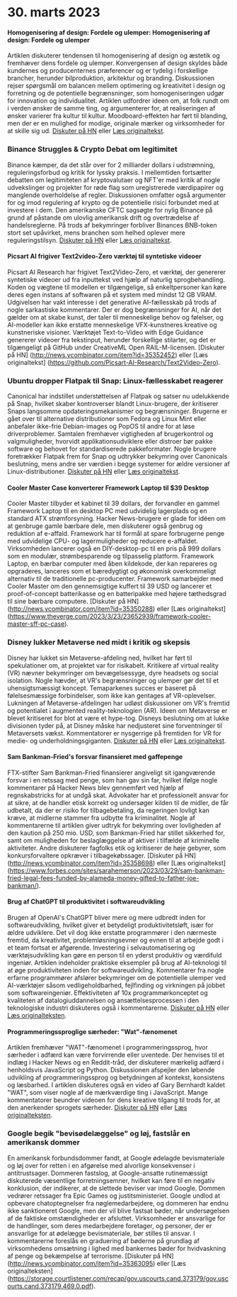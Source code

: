 
<Steps>

# 30. marts 2023

#### Homogenisering af design: Fordele og ulemper: Homogenisering af design: Fordele og ulemper

Artiklen diskuterer tendensen til homogenisering af design og æstetik og fremhæver dens fordele og ulemper. Konvergensen af design skyldes både kundernes og producenternes præferencer og er tydelig i forskellige brancher, herunder bilproduktion, arkitektur og branding. Diskussionen rejser spørgsmål om balancen mellem optimering og kreativitet i design og forretning og de potentielle begrænsninger, som homogeniseringen udgør for innovation og individualitet. Artiklen udfordrer ideen om, at folk rundt om i verden ønsker de samme ting, og argumenterer for, at realiseringen af ønsker varierer fra kultur til kultur. Moodboard-effekten har ført til blanding, men der er en mulighed for modige, originale mærker og virksomheder for at skille sig ud.
[Diskuter på HN](http://news.ycombinator.com/item?id=35355703) eller [Læs originaltekst](https://www.alexmurrell.co.uk/articles/the-age-of-average).

### Binance Struggles & Crypto Debat om legitimitet

Binance kæmper, da det står over for 2 milliarder dollars i udstrømning, reguleringsforbud og kritik for lyssky praksis. I mellemtiden fortsætter debatten om legitimiteten af kryptovalutaer og NFT'er med kritik af nogle udvekslinger og projekter for røde flag som uregistrerede værdipapirer og manglende overholdelse af regler. Diskussionen omfatter også argumenter for og imod regulering af krypto og de potentielle risici forbundet med at investere i dem. Den amerikanske CFTC sagsøgte for nylig Binance på grund af påstande om ulovlig amerikansk drift og overtrædelse af handelsreglerne. På trods af bekymringer forbliver Binances BNB-token stort set upåvirket, mens branchen som helhed oplever mere reguleringstilsyn.
[Diskuter på HN](http://news.ycombinator.com/item?id=35351805) eller [Læs originaltekst](https://www.wsj.com/articles/binance-sees-2-billion-in-outflows-as-troubles-compound-9a136e21).

#### Picsart AI frigiver Text2video-Zero værktøj til syntetiske videoer

Picsart AI Research har frigivet Text2Video-Zero, et værktøj, der genererer syntetiske videoer ud fra inputtekst ved hjælp af naturlig sprogbehandling. Koden og vægtene til modellen er tilgængelige, så enkeltpersoner kan køre deres egen instans af softwaren på et system med mindst 12 GB VRAM. Udgivelsen har vakt interesse i det generative AI-fællesskab på trods af nogle sarkastiske kommentarer. Der er dog begrænsninger for AI, når det gælder om at skabe kunst, der taler til menneskelige behov og følelser, og AI-modeller kan ikke erstatte menneskelige VFX-kunstneres kreative og kunstneriske visioner. Værktøjet Text-to-Video with Edge Guidance genererer videoer fra tekstinput, herunder forskellige stilarter, og det er tilgængeligt på GitHub under CreativeML Open RAIL-M-licensen.
[Diskuter på HN] (http://news.ycombinator.com/item?id=35352452) eller [Læs originaltekst] (https://github.com/Picsart-AI-Research/Text2Video-Zero).

### Ubuntu dropper Flatpak til Snap: Linux-fællesskabet reagerer

Canonical har indstillet understøttelsen af Flatpak og satser nu udelukkende på Snap, hvilket skaber kontroverser blandt Linux-brugere, der kritiserer Snaps langsomme opdateringsmekanismer og begrænsninger. Brugerne er gået over til alternative distributioner som Fedora og Linux Mint eller anbefaler ikke-frie Debian-images og PopOS til andre for at løse driverproblemer. Samtalen fremhæver vigtigheden af brugerkontrol og valgmuligheder, hvorvidt applikationsudviklere eller distroer bør pakke software og behovet for standardiserede pakkeformater. Nogle brugere foretrækker Flatpak frem for Snap og udtrykker bekymring over Canonicals beslutning, mens andre ser værdien i begge systemer for ældre versioner af Linux-distributioner.
[Diskuter på HN](http://news.ycombinator.com/item?id=35354729) eller [Læs originaltekst](https://lwn.net/SubscriberLink/927262/6adb2350e2b0d2ce/).

#### Cooler Master Case konverterer Framework Laptop til $39 Desktop

Cooler Master tilbyder et kabinet til 39 dollars, der forvandler en gammel Framework Laptop til en desktop PC med udvidelig lagerplads og en standard ATX strømforsyning. Hacker News-brugere er glade for idéen om at genbruge gamle bærbare dele, men diskuterer også genbrug og reduktion af e-affald. Framework har til formål at spare forbrugerne penge med udvidelige CPU- og lagermuligheder og reducere e-affaldet. Virksomheden lancerer også en DIY-desktop-pc til en pris på 999 dollars som en modulær, strømbesparende og tilpasselig platform. Framework Laptop, en bærbar computer med åben kildekode, der kan repareres og opgraderes, lanceres som et bæredygtigt og økonomisk overkommeligt alternativ til de traditionelle pc-producenter. Framework samarbejder med Cooler Master om den gennemsigtige kuffert til 39 USD og lancerer et proof-of-concept batterikasse og en batteripakke med højere tæthedsgrad til sine bærbare computere.
[Diskuter på HN] (http://news.ycombinator.com/item?id=35350288) eller [Læs originaltekst] (https://www.theverge.com/2023/3/23/23652939/framework-cooler-master-sff-pc-case).

### Disney lukker Metaverse ned midt i kritik og skepsis

Disney har lukket sin Metaverse-afdeling ned, hvilket har ført til spekulationer om, at projektet var for risikabelt. Kritikere af virtual reality (VR) nævner bekymringer om bevægelsessyge, dyre headsets og social isolation. Nogle hævder, at VR's begrænsninger og ulemper gør det til et uhensigtsmæssigt koncept. Temaparkenes succes er baseret på følelsesmæssige forbindelser, som ikke kan gentages af VR-oplevelser. Lukningen af Metaverse-afdelingen har udløst diskussioner om VR's fremtid og potentialet i augmented reality-teknologien (AR). Ideen om Metaverse er blevet kritiseret for blot at være et hype-tog. Disneys beslutning om at lukke divisionen tyder på, at Disney måske har nedjusteret sine forventninger til Metaversets vækst. Kommentatorer er nysgerrige på fremtiden for VR for medie- og underholdningsgiganten.
[Diskuter på HN](http://news.ycombinator.com/item?id=35350952) eller [Læs originaltekst](https://www.wsj.com/articles/disney-eliminates-its-metaverse-division-as-part-of-companys-layoffs-plan-94b03650).

#### Sam Bankman-Fried's forsvar finansieret med gaffepenge

FTX-stifter Sam Bankman-Fried finansierer angiveligt sit igangværende forsvar i en retssag med penge, som han gav sin far, hvilket ifølge nogle kommentarer på Hacker News blev gennemført ved hjælp af regnskabstricks for at undgå skat. Advokater har et professionelt ansvar for at sikre, at de handler etisk korrekt og undersøger kilden til de midler, de får udbetalt, da der er risiko for tilbagebetaling, da regeringen lovligt kan kræve, at midlerne stammer fra udbytte fra kriminalitet. Nogle af kommentarerne til artiklen giver udtryk for bekymring over lovligheden af den kaution på 250 mio. USD, som Bankman-Fried har stillet sikkerhed for, samt om muligheden for beslaglæggelse af aktiver i tilfælde af kriminelle aktiviteter. Andre diskuterer fagfolks etik og kritiserer de høje gebyrer, som konkursforvaltere opkræver i tilbagekøbssager.
[Diskuter på HN] (http://news.ycombinator.com/item?id=35358698) eller [Læs originaltekst] (https://www.forbes.com/sites/sarahemerson/2023/03/29/sam-bankman-fried-legal-fees-funded-by-alameda-money-gifted-to-father-joe-bankman/).

#### Brug af ChatGPT til produktivitet i softwareudvikling

Brugen af OpenAI's ChatGPT bliver mere og mere udbredt inden for softwareudvikling, hvilket giver et betydeligt produktivitetsløft, især for ældre udviklere. Det vil dog ikke erstatte programmører i den nærmeste fremtid, da kreativitet, problemløsningsevner og evnen til at arbejde godt i et team fortsat er afgørende. Investering i selvautomatisering og værktøjsudvikling kan gøre en person til en yderst produktiv og værdifuld ingeniør. Artiklen indeholder praktiske eksempler på brug af AI-teknologi til at øge produktiviteten inden for softwareudvikling. Kommentarer fra nogle erfarne programmører afslører bekymringer om de potentielle ulemper ved AI-værktøjer såsom vedligeholdbarhed, fejlfinding og virkningen på jobbet som softwareingeniør. Effektiviteten af 10x programmørkonceptet og kvaliteten af datalogiuddannelsen og ansættelsesprocessen i den teknologiske industri diskuteres også i kommentarerne.
[Diskuter på HN](http://news.ycombinator.com/item?id=35356054) eller [Læs originalteksten](https://kadekillary.work/posts/1000x-eng/).

#### Programmeringssproglige særheder: "Wat"-fænomenet

Artiklen fremhæver "WAT"-fænomenet i programmeringssprog, hvor særheder i adfærd kan være forvirrende eller uventede. Der henvises til et indlæg i Hacker News og en Reddit-tråd, der diskuterer mærkelig adfærd i henholdsvis JavaScript og Python. Diskussionen afspejler den løbende udvikling af programmeringssprog og betydningen af kontekst, konsistens og læsbarhed. I artiklen diskuteres også en video af Gary Bernhardt kaldet "WAT", som viser nogle af de mærkværdige ting i JavaScript. Mange kommentatorer beundrer videoen for dens kreative tilgang til trods for, at den anerkender sprogets særheder.
[Diskuter på HN](http://news.ycombinator.com/item?id=35363044) eller [Læs originalteksten](https://www.destroyallsoftware.com/talks/wat).

### Google begik "bevisødelæggelse" og løj, fastslår en amerikansk dommer

En amerikansk forbundsdommer fandt, at Google ødelagde bevismateriale og løj over for retten i en afgørelse med alvorlige konsekvenser i antitrustsager. Dommeren fastslog, at Google-ansatte rutinemæssigt diskuterede væsentlige forretningsemner, hvilket kan føre til en negativ konklusion, der indikerer, at de slettede beviser var imod Google. Dommen vedrører retssager fra Epic Games og justitsministeriet. Google undlod at opbevare chatoptegnelser fra nøglemedarbejdere, og dommeren har endnu ikke sanktioneret Google, men der vil blive fastsat bøder, når undersøgelsen af de faktiske omstændigheder er afsluttet. Virksomheder er ansvarlige for de handlinger, som deres medarbejdere foretager, og personer, der er ansvarlige for at ødelægge bevismateriale, bør stilles til ansvar. I kommentarerne foreslås en graduering af bøderne på grundlag af virksomhedens omsætning i lighed med bankernes bøder for hvidvaskning af penge og bekæmpelse af terrorisme.
[Diskuter på HN] (http://news.ycombinator.com/item?id=35363095) eller [Læs originalteksten] (https://storage.courtlistener.com/recap/gov.uscourts.cand.373179/gov.uscourts.cand.373179.469.0.pdf).

</Steps>
